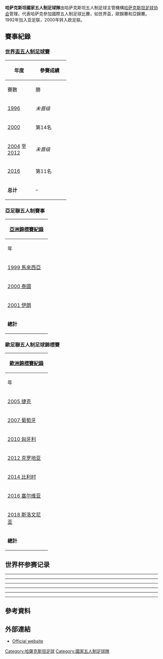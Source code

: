 {{Infobox National futsal team
|  Name               = 哈萨克斯坦
|  Badge              =
|  Badge_size         = 
|  FIFA Trigramme     = KAZ
|  Nickname           = Қаршығалар (哈萨克雄鹰)
|  Association        = [[哈萨克斯坦足球协会|哈萨克斯坦足球协会]]
|  Confederation      = 1992~2000年，[[亞洲足球聯盟|AFC]] (亞洲) <br> 2000年至今，[[歐洲足球協會聯盟|UEFA]] (欧洲)
| Coach              = [[Ricardo_Camara_Sobral|Ricardo Camara Sobral]]
| Asst Manager       =
| Captain            =
| Most caps          =
| Top scorer         =
| Home Stadium       =
| FIFA Rank = 8 (2018年7月29日) <ref>{{Cite web |url=http://www.futsalworldranking.be/rank.htm |title=Futsal World Ranking |accessdate=2016-09-22 |archive-date=2018-11-26 |archive-url=https://web.archive.org/web/20181126075708/http://www.futsalworldranking.be/rank.htm |dead-url=yes }}</ref>
| FIFA max =
| FIFA max date =
| FIFA min =
| FIFA min date =
| Elo Rank =
| Elo max =
| Elo max date =
| Elo min =
| Elo min date =
| Honours =
|   pattern_la1=|pattern_b1=|pattern_ra1=
|  leftarm1=0095B6|body1=0095B6|rightarm1=0095B6|shorts1=0095B6|socks1=0095B6
|  pattern_la2=|pattern_b2=|pattern_ra2=
|  leftarm2=FFBF00|body2=FFBF00|rightarm2=FFBF00|shorts2=FFBF00|socks2=FFBF00
| First game         = {{futsal|IRN}} 14 – 2 {{futsal|KAZ}} <br> ([[伊朗|伊朗]][[德黑兰|德黑兰]], 1996年5月1日)
| Largest win        = {{futsal|KAZ}} 19 – 0 {{futsal|SIN}} <br> ([[泰国|泰国]][[曼谷|曼谷]], 2005年11月12日)
| Largest loss       = {{futsal|IRN}} 14 – 2 {{futsal|KAZ}} <br> ([[伊朗|伊朗]][[德黑兰|德黑兰]], 1996年5月1日) <br> {{futsal|AZE}} 14 – 2 {{futsal|KAZ}} <br> ([[格鲁吉亚|格鲁吉亚]][[第比利斯|第比利斯]], 2002年7月28日)
| World cup apps     = 2
| World cup first    = 2000
| World cup best     = [[2016年世界盃五人制足球賽|2016]] 十六强
| Regional name      = [[歐足聯五人制足球錦標賽|歐足聯五人制足球錦標賽]]
| Regional cup apps  = 1
| Regional cup first = [[1999年亞足聯五人制足球錦標賽|1999]]
| Regional cup best  = 季軍 ([[2016年歐足聯五人制足球錦標賽|2016]]
| Confederations cup apps  =
| Confederations cup first =
| Confederations cup best  =
}}

'''哈萨克斯坦國家五人制足球隊'''由哈萨克斯坦五人制足球主管機構[[哈萨克斯坦足球协会|哈萨克斯坦足球协会]]管理，代表哈萨克參加國際五人制足球比賽，如世界盃，歐錦賽和亞錦賽。1992年加入亚足联，2000年转入欧足联。

== 賽事紀錄 ==
=== [[世界盃五人制足球賽|世界盃五人制足球賽]] ===
{| class="wikitable" style="text-align: center"
|-
!rowspan="2" width="15%" | 年度
!rowspan="2" width="25%" | 參賽成績
|-
!width="10%" | 賽數
!width="10%" | 勝
!width="10%" | 和
!width="10%" | 負
!width="10%" | 得球
!width="10%" | 失球
|-
|[[1996年世界五人制足球錦標賽|1996]] ||''未晋级''||– || – || – || – || – || –
|-
|{{flagicon|GUA}} [[2000年世界五人制足球錦標賽|2000]] ||第14名||3 || 0 || 0 || 3 || 8 || 24
|-
|[[2004年世界五人制足球錦標賽|2004]] 至 [[2012年世界盃五人制足球賽|2012]] ||''未晋级''||– || – || – || – || – || –
|-
|{{flagicon|COL}} [[2016年世界盃五人制足球賽|2016]] ||第11名 ||4 || 2 || 0 || 2 || 15 || 7
|-
|'''总计''' ||– ||7 || 2 || 0 || 5 || 23 || 31
|}

=== 亞足聯五人制賽事 ===
{| class="wikitable" style="text-align: center;font-size:90%;"
!colspan=8|[[亞足聯五人制足球錦標賽|亞洲錦標賽紀錄]]
|-
!width=125|年
!width=150|輪
|-bgcolor="#cc9966"
|[[1999年亞足聯五人制足球錦標賽|1999 馬來西亞]]||'''季軍'''
|-bgcolor=silver
|[[2000年亞足聯五人制足球錦標賽|2000 泰國]]||'''亞軍'''
|-
|[[2001年亞足聯五人制足球錦標賽|2001 伊朗]]||第5名
|-
!'''總計'''||3/14
|}

=== 歐足聯五人制足球錦標賽 ===
{| class="wikitable" style="text-align: center;font-size:90%;"
!colspan=8|[[歐足聯五人制足球錦標賽|歐洲錦標賽紀錄]]
|-
!width=125|年
!width=150|輪
|-
|[[2005年歐足聯五人制足球錦標賽|2005 捷克]]||''未晋级''
|-
|[[2007年歐足聯五人制足球錦標賽|2007 葡萄牙]]||''未晋级''
|-
|[[2010年歐足聯五人制足球錦標賽|2010 匈牙利]]||''未晋级''
|-
|[[2012年歐足聯五人制足球錦標賽|2012 克罗地亚]]||''未晋级''
|-
|[[2014年歐足聯五人制足球錦標賽|2014 比利时]]||''未晋级''
|-bgcolor="#cc9966"
|[[2016年歐足聯五人制足球錦標賽|2016 塞尔维亚]]||'''季軍'''
|-
|[[2018年歐足聯五人制足球錦標賽|2018 斯洛文尼亚]]||TBD
|-
!'''總計'''||1/7
|}

==世界杯参赛记录==
{{Football box
|date={{Start date|2016|9|12|df=y}}
|time=20:00 ([[UTC−05:00|UTC−5]])
|team1={{futsal-rt|ARG}}
|score= 1 – 0
|team2={{futsal|KAZ}}
|report=
|goals1= Alamiro Vaporaki {{goal|20}}
|goals2=
|stadium=[[Coliseo_Bicentenario|Coliseo Bicentenario]], [[Bucaramanga|Bucaramanga]]
|attendance=1,794
|referee= {{flagicon|AUS}} Chris Colley
}}
----
{{Football box
|date={{Start date|2016|9|15|df=y}}
|time=18:00 ([[UTC−05:00|UTC−5]])
|team1={{futsal-rt|CRC}}
|score= 1 – 3
|team2={{futsal|KAZ}}
|report=
|goals1= Alejandro Paniagua {{goal|15}}
|goals2= Douglas {{goal|1}}<br /> Pavel Taku {{goal|16}}<br /> Léo Jaraguá {{goal|21}}
|stadium=[[Coliseo_Bicentenario|Coliseo Bicentenario]], [[Bucaramanga|Bucaramanga]]
|attendance=903
|referee= {{flagicon|CHI}} Cristian Espindola
}}
----
{{Football box
|date={{Start date|2016|9|18|df=y}}
|time=16:00 ([[UTC−05:00|UTC−5]])
|team1={{futsal-rt|KAZ}}
|score= 10 – 0
|team2={{futsal|SOL}}
|report=
|goals1= Aleksandr Dovgan {{goal|4}}<br /> Arnold Knaub {{goal|9||22}}<br /> Douglas {{goal|16||29}}<br /> Léo Jaraguá {{goal|18}}<br /> Pavel Taku {{goal|28||30}}<br /> Ilya Mun {{goal|29}}<br /> Nikolai Pengrin {{goal|38}}
|goals2=
|stadium=[[Medellín_Sports_Coliseum#Iván_de_Beodut_Coliseum|Coliseo Iván de Beodut]], [[Medellín|Medellín]]
|attendance=727
|referee= {{flagicon|JPN}} 小崎知广
}}
----
{{Football box
|date={{Start date|2016|9|21|df=y}}
|time=17:30 ([[UTC−05:00|UTC−5]])
|team1={{futsal-rt|ESP}}
|score= 5 – 2
|team2={{futsal|KAZ}}
|report=
|goals1=Sergio Martínez {{goal|3}} <br> Rafael Aguilera {{goal|23}} <br> Dauren Nurgozhin {{goal|32|o.g.}}  <br> Raúl Campos {{goal|39}} <br> Miguel Sayago {{goal|40}}
|goals2=Chingiz Yessenamanov {{goal|5}} <br> Dauren Nurgozhin {{goal|31}}
|stadium=[[Medellín_Sports_Coliseum#Iván_de_Beodut_Coliseum|Coliseo Iván de Beodut]], [[Medellín|Medellín]]
|attendance=985
|referee= {{flagicon|IRN}} Vahid Arzpeyma
}}
----
{{Football box
|date={{Start date|2000|11|18|df=y}}
|time=16:00 ([[UTC−6|UTC−6]])
|team1={{futsal-rt|BRA}}
|score= 12 – 1
|team2={{futsal|KAZ}}
|report=
|goals1= 
|goals2=
|stadium=[[危地马拉|危地马拉]]
|attendance=
|referee=
}}
----
{{Football box
|date={{Start date|2000|11|21|df=y}}
|time=20:00 ([[UTC−6|UTC−6]])
|team1={{futsal-rt|GUA}}
|score= 6 – 5
|team2={{futsal|KAZ}}
|report=
|goals1= 
|goals2= 
|stadium=[[危地马拉|危地马拉]]
|attendance=
|referee=
}}
----
{{Football box
|date={{Start date|2000|11|23|df=y}}
|time=14:00 ([[UTC−6|UTC−6]])
|team1={{futsal-rt|KAZ}}
|score= 2 – 6
|team2={{futsal|POR}}
|report=
|goals1= 
|goals2=
|stadium=[[危地马拉|危地马拉]]
|attendance=
|referee=
}}

==參考資料==
{{reflist|2}}

==外部連結==
* [https://web.archive.org/web/20101223171301/http://www.the-uff.com/ Official website]


[[Category:哈薩克斯坦足球|Category:哈薩克斯坦足球]]
[[Category:國家五人制足球隊|Category:國家五人制足球隊]]